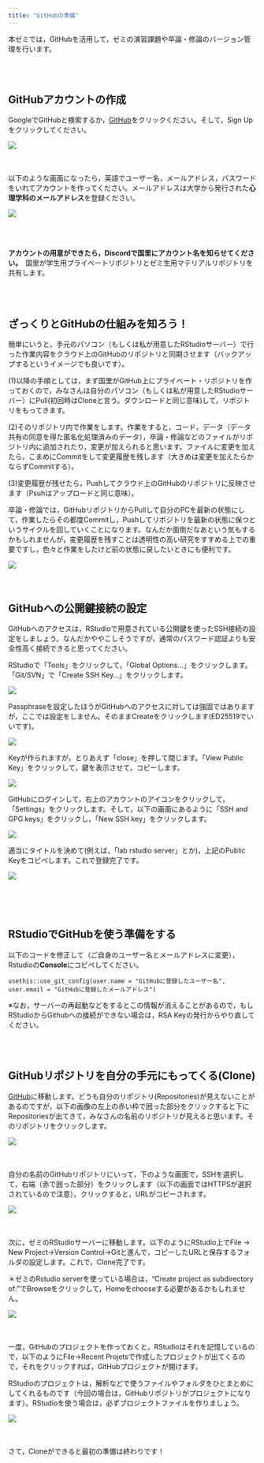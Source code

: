```yaml
---
title: "GitHubの準備"
---
```


本ゼミでは，GitHubを活用して，ゼミの演習課題や卒論・修論のバージョン管理を行います。

<br />
<br />

## GitHubアカウントの作成

GoogleでGitHubと検索するか，<a href="https://github.com/" target="_blank">GitHub</a>をクリックください。そして，Sign Upをクリックしてください。

![](fig/github_fig3.png)
<br />
<br />
<br />

以下のような画面になったら，英語でユーザー名，メールアドレス，パスワードをいれてアカウントを作ってください。メールアドレスは大学から発行された**心理学科のメールアドレス**を登録ください。

![](fig/github_fig4.png)

<br />
<br />

**アカウントの用意ができたら，Discordで国里にアカウント名を知らせてください。**　国里が学生用プライベートリポジトリとゼミ生用マテリアルリポジトリを共有します。

<br />
<br />

## ざっくりとGitHubの仕組みを知ろう！

簡単にいうと，手元のパソコン（もしくは私が用意したRStudioサーバー）で行った作業内容をクラウド上のGitHubのリポジトリと同期させます（バックアップするというイメージでも良いです）。

(1)以降の手順としては，まず国里がGitHub上にプライベート・リポジトリを作っておくので，みなさんは自分のパソコン（もしくは私が用意したRStudioサーバー）にPull(初回時はCloneと言う。ダウンロードと同じ意味)して，リポジトリをもってきます。

(2)そのリポジトリ内で作業をします。作業をすると，コード，データ（データ共有の同意を得た匿名化処理済みのデータ），卒論・修論などのファイルがリポジトリ内に追加されたり，変更が加えられると思います。ファイルに変更を加えたら，こまめにCommitをして変更履歴を残します（大きめは変更を加えたらかならずCommitする）。

(3)変更履歴が残せたら，Pushしてクラウド上のGitHubのリポジトリに反映させます（Psuhはアップロードと同じ意味）。

卒論・修論では，GitHubリポジトリからPullして自分のPCを最新の状態にして，作業したらその都度Commitし，Pushしてリポジトリを最新の状態に保つというサイクルを回していくことになります。なんだか面倒だなあという気もするかもしれませんが，変更履歴を残すことは透明性の高い研究をすすめる上での重要ですし，色々と作業をしたけど前の状態に戻したいときにも便利です。

![](fig/github_fig1.png)
<br />
<br />
<br />

## GitHubへの公開鍵接続の設定

GitHubへのアクセスは，RStudioで用意されている公開鍵を使ったSSH接続の設定をしましょう。なんだかややこしそうですが，通常のパスワード認証よりも安全性高く接続できると思ってください。

RStudioで「Tools」をクリックして，「Global Options...」をクリックします。「Git/SVN」で「Create SSH Key...」をクリックします。

![](fig/git-ssh1.png)




Passphraseを設定したほうがGitHubへのアクセスに対しては強固ではありますが，ここでは設定をしません。そのままCreateをクリックします(ED25519でいいです)。

![](fig/git-ssh2.png) 

Keyが作られますが，とりあえず「close」を押して閉じます。「View Public Key」をクリックして，鍵を表示させて，コピーします。

![](fig/git-ssh3.png)

GitHubにログインして，右上のアカウントのアイコンをクリックして，「Settings」をクリックします。そして，以下の画面にあるように「SSH and GPG keys」をクリックし，「New SSH key」をクリックします。

![](fig/git_ssh4.png)


適当にタイトルを決めて(例えば，「lab rstudio server」とか)，上記のPublic Keyをコピペします。これで登録完了です。

![](fig/git_ssh5.png)

<br />
<br />
<br />

## RStudioでGitHubを使う準備をする


以下のコードを修正して（ご自身のユーザー名とメールアドレスに変更），Rstudioの**Console**にコピペしてください。

``` 
usethis::use_git_config(user.name = "GitHubに登録したユーザー名", user.email = "GitHubに登録したメールアドレス")
```

※なお，サーバーの再起動などをするとこの情報が消えることがあるので，もしRStudioからGithubへの接続ができない場合は，RSA Keyの発行からやり直してください。

<br />
<br />

## GitHubリポジトリを自分の手元にもってくる(Clone)

<a href="https://github.com/" target="_blank">GitHub</a>に移動します。どうも自分のリポジトリ(Repositories)が見えないことがあるのですが，以下の画像の左上の赤い枠で囲った部分をクリックすると下にRepositoriesが出てきて，みなさんの名前のリポジトリが見えると思います。そのリポジトリをクリックします。

![](fig/github_fig5.png)
<br />
<br />
<br />


自分の名前のGitHubリポジトリにいって，下のような画面で，SSHを選択して，右端（赤で囲った部分）をクリックします（以下の画面ではHTTPSが選択されているので注意）。クリックすると，URLがコピーされます。

![](fig/github_fig6.png)
<br />
<br />
<br />

次に，ゼミのRStudioサーバーに移動します。以下のようにRStudio上でFile → New Project→Version Control→Gitと進んで，コピーしたURLと保存するフォルダの設定します。これで，Clone完了です。

＊ゼミのRstudio serverを使っている場合は，"Create project as subdirectory of:"でBrowseをクリックして，Homeをchooseする必要があるかもしれません。

![](fig/github_gif3.gif)
<br />
<br />
<br />

一度，GitHubのプロジェクトを作っておくと，RStudioはそれを記憶しているので，以下のようにFile→Recent Projetsで作成したプロジェクトが出てくるので，それをクリックすれば，GitHubプロジェクトが開けます。

RStudioのプロジェクトは，解析などで使うファイルやフォルダをひとまとめにしてくれるものです（今回の場合は，GitHubリポジトリがプロジェクトになります）。RStudioを使う場合は，必ずプロジェクトファイルを作りましょう。

![](fig/github_gif4.gif)
<br />
<br />
<br />


さて，Cloneができると最初の準備は終わりです！
